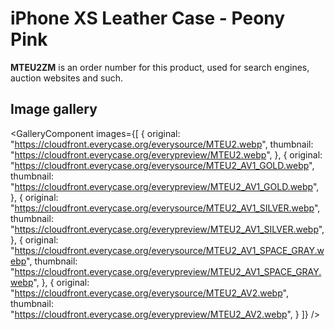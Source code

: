 
# iPhone XS Leather Case - Peony Pink

<Callout type='info' emoji='👉🏻'>**MTEU2ZM** is an order number for this product, used for search engines, auction websites and such.</Callout>

## Image gallery

<GalleryComponent
    images={[
      {
        original: "https://cloudfront.everycase.org/everysource/MTEU2.webp",
        thumbnail: "https://cloudfront.everycase.org/everypreview/MTEU2.webp",
      },
      {
        original: "https://cloudfront.everycase.org/everysource/MTEU2_AV1_GOLD.webp",
        thumbnail: "https://cloudfront.everycase.org/everypreview/MTEU2_AV1_GOLD.webp",
      },
      {
        original: "https://cloudfront.everycase.org/everysource/MTEU2_AV1_SILVER.webp",
        thumbnail: "https://cloudfront.everycase.org/everypreview/MTEU2_AV1_SILVER.webp",
      },
      {
        original: "https://cloudfront.everycase.org/everysource/MTEU2_AV1_SPACE_GRAY.webp",
        thumbnail: "https://cloudfront.everycase.org/everypreview/MTEU2_AV1_SPACE_GRAY.webp",
      },
      {
        original: "https://cloudfront.everycase.org/everysource/MTEU2_AV2.webp",
        thumbnail: "https://cloudfront.everycase.org/everypreview/MTEU2_AV2.webp",
      }
    ]}
  />
